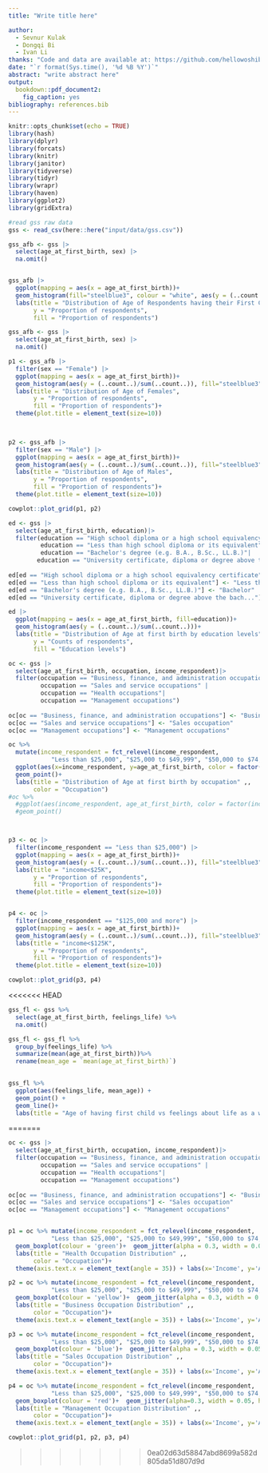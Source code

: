 ```yaml
---
title: "Write title here"

author: 
  - Sevnur Kulak
  - Dongqi Bi
  - Ivan Li
thanks: "Code and data are available at: https://github.com/hellowoshibb/STA304_paper3"
date: "`r format(Sys.time(), '%d %B %Y')`"
abstract: "write abstract here"
output: 
  bookdown::pdf_document2:
    fig_caption: yes
bibliography: references.bib
---
```


```r
knitr::opts_chunk$set(echo = TRUE)
library(hash)
library(dplyr)
library(forcats)
library(knitr)
library(janitor)
library(tidyverse)
library(tidyr)
library(wrapr)
library(haven)
library(ggplot2)
library(gridExtra)
```

```r
#read gss raw data
gss <- read_csv(here::here("input/data/gss.csv"))
```

```r

gss_afb <- gss |>
  select(age_at_first_birth, sex) |>
  na.omit()


gss_afb |>
  ggplot(mapping = aes(x = age_at_first_birth))+
  geom_histogram(fill="steelblue3", colour = "white", aes(y = (..count..)/sum(..count..)))+
  labs(title = "Distribution of Age of Respondents having their First Child",
       y = "Proportion of respondents",
       fill = "Proportion of respondents")

```



```r

gss_afb <- gss |>
  select(age_at_first_birth, sex) |>
  na.omit()

p1 <- gss_afb |>
  filter(sex == "Female") |>
  ggplot(mapping = aes(x = age_at_first_birth))+
  geom_histogram(aes(y = (..count..)/sum(..count..)), fill="steelblue3", colour = "white")+
  labs(title = "Distribution of Age of Females",
       y = "Proportion of respondents",
       fill = "Proportion of respondents")+
  theme(plot.title = element_text(size=10))


  
p2 <- gss_afb |>
  filter(sex == "Male") |>
  ggplot(mapping = aes(x = age_at_first_birth))+
  geom_histogram(aes(y = (..count..)/sum(..count..)), fill="steelblue3", colour = "white")+
  labs(title = "Distribution of Age of Males",
       y = "Proportion of respondents",
       fill = "Proportion of respondents")+
  theme(plot.title = element_text(size=10))

cowplot::plot_grid(p1, p2)

```

```r

ed <- gss |>
  select(age_at_first_birth, education)|>
  filter(education == "High school diploma or a high school equivalency certificate" |
         education == "Less than high school diploma or its equivalent" |
         education == "Bachelor's degree (e.g. B.A., B.Sc., LL.B.)"|
        education == "University certificate, diploma or degree above the bach...")
  
ed[ed == "High school diploma or a high school equivalency certificate"] <- "High School"
ed[ed == "Less than high school diploma or its equivalent"] <- "Less than high achool"
ed[ed == "Bachelor's degree (e.g. B.A., B.Sc., LL.B.)"] <- "Bachelor"
ed[ed == "University certificate, diploma or degree above the bach..."] <- "Above Bachelor"

ed |>
  ggplot(mapping = aes(x = age_at_first_birth, fill=education))+
  geom_histogram(aes(y = (..count..)/sum(..count..)))+
  labs(title = "Distribution of Age at first birth by education levels" ,,
       y = "Counts of respondents",
       fill = "Education levels")
```



```r


oc <- gss |>
  select(age_at_first_birth, occupation, income_respondent)|>
  filter(occupation == "Business, finance, and administration occupations" |
         occupation == "Sales and service occupations" |
         occupation == "Health occupations"|
         occupation == "Management occupations")
  
oc[oc == "Business, finance, and administration occupations"] <- "Business occupation"
oc[oc == "Sales and service occupations"] <- "Sales occupation"
oc[oc == "Management occupations"] <- "Management occupations"

oc %>%
  mutate(income_respondent = fct_relevel(income_respondent, 
            "Less than $25,000", "$25,000 to $49,999", "$50,000 to $74,999", "$75,000 to $99,999","$100,000 to $ 124,999", "$125,000 and more" ))%>%
  ggplot(aes(x=income_respondent, y=age_at_first_birth, color = factor(occupation))) +
  geom_point()+
  labs(title = "Distribution of Age at first birth by occupation" ,,
       color = "Occupation")
#oc %>%
  #ggplot(aes(income_respondent, age_at_first_birth, color = factor(income_respondent)))+
  #geom_point()




```

```r

p3 <- oc |>
  filter(income_respondent == "Less than $25,000") |>
  ggplot(mapping = aes(x = age_at_first_birth))+
  geom_histogram(aes(y = (..count..)/sum(..count..)), fill="steelblue3", colour = "white")+
  labs(title = "income<$25K",
       y = "Proportion of respondents",
       fill = "Proportion of respondents")+
  theme(plot.title = element_text(size=10))


p4 <- oc |>
  filter(income_respondent == "$125,000 and more") |>
  ggplot(mapping = aes(x = age_at_first_birth))+
  geom_histogram(aes(y = (..count..)/sum(..count..)), fill="steelblue3", colour = "white")+
  labs(title = "income<$125K",
       y = "Proportion of respondents",
       fill = "Proportion of respondents")+
  theme(plot.title = element_text(size=10))

cowplot::plot_grid(p3, p4)
```

<<<<<<< HEAD
```r

gss_fl <- gss %>%
  select(age_at_first_birth, feelings_life) %>%
  na.omit()

gss_fl <- gss_fl %>%
  group_by(feelings_life) %>%
  summarize(mean(age_at_first_birth))%>%
  rename(mean_age = `mean(age_at_first_birth)`)
  

gss_fl %>% 
  ggplot(aes(feelings_life, mean_age)) +
  geom_point() +
  geom_line()+
  labs(title = "Age of having first child vs feelings about life as a whole")

```
=======
```r

oc <- gss |>
  select(age_at_first_birth, occupation, income_respondent)|>
  filter(occupation == "Business, finance, and administration occupations" |
         occupation == "Sales and service occupations" |
         occupation == "Health occupations"|
         occupation == "Management occupations")
  
oc[oc == "Business, finance, and administration occupations"] <- "Business occupation"
oc[oc == "Sales and service occupations"] <- "Sales occupation"
oc[oc == "Management occupations"] <- "Management occupations"


p1 = oc %>% mutate(income_respondent = fct_relevel(income_respondent, 
            "Less than $25,000", "$25,000 to $49,999", "$50,000 to $74,999", "$75,000 to $99,999","$100,000 to $ 124,999", "$125,000 and more" )) |> filter(occupation == "Health occupations") |>  ggplot(aes(x=income_respondent, y=age_at_first_birth)) +
  geom_boxplot(colour = 'green')+  geom_jitter(alpha = 0.3, width = 0.05, height = 0, colour = 'green')+
  labs(title = "Health Occupation Distribution" ,,
       color = "Occupation")+
  theme(axis.text.x = element_text(angle = 35)) + labs(x='Income', y='Age at First Birth')

p2 = oc %>% mutate(income_respondent = fct_relevel(income_respondent, 
            "Less than $25,000", "$25,000 to $49,999", "$50,000 to $74,999", "$75,000 to $99,999","$100,000 to $ 124,999", "$125,000 and more" )) |> filter(occupation == "Business occupation") |>  ggplot(aes(x=income_respondent, y=age_at_first_birth)) +
  geom_boxplot(colour = 'yellow')+  geom_jitter(alpha = 0.3, width = 0.05, height = 0, colour = 'yellow')+
  labs(title = "Business Occupation Distribution" ,,
       color = "Occupation")+
  theme(axis.text.x = element_text(angle = 35)) + labs(x='Income', y='Age at First Birth')

p3 = oc %>% mutate(income_respondent = fct_relevel(income_respondent, 
            "Less than $25,000", "$25,000 to $49,999", "$50,000 to $74,999", "$75,000 to $99,999","$100,000 to $ 124,999", "$125,000 and more" )) |> filter(occupation == "Sales occupation") |>  ggplot(aes(x=income_respondent, y=age_at_first_birth)) +
  geom_boxplot(colour = 'blue')+  geom_jitter(alpha = 0.3, width = 0.05, height = 0, colour = 'blue')+
  labs(title = "Sales Occupation Distribution" ,,
       color = "Occupation")+
  theme(axis.text.x = element_text(angle = 35)) + labs(x='Income', y='Age at First Birth')

p4 = oc %>% mutate(income_respondent = fct_relevel(income_respondent, 
            "Less than $25,000", "$25,000 to $49,999", "$50,000 to $74,999", "$75,000 to $99,999","$100,000 to $ 124,999", "$125,000 and more" )) |> filter(occupation == "Management occupations") |>  ggplot(aes(x=income_respondent, y=age_at_first_birth)) +
  geom_boxplot(colour = 'red')+  geom_jitter(alpha=0.3, width = 0.05, height = 0, colour = 'red')+
  labs(title = "Management Occupation Distribution" ,,
       color = "Occupation")+
  theme(axis.text.x = element_text(angle = 35)) + labs(x='Income', y='Age at First Birth')

cowplot::plot_grid(p1, p2, p3, p4)
```
>>>>>>> 0ea02d63d58847abd8699a582d805da51d807d9d
